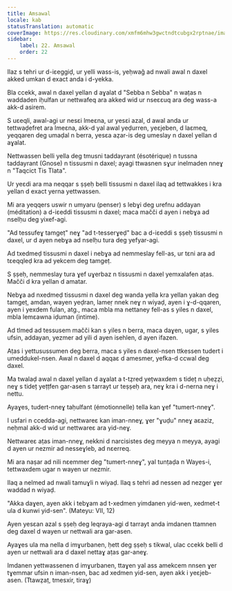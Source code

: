 ```yaml
---
title: Amsawal
locale: kab
statusTranslation: automatic
coverImage: https://res.cloudinary.com/xmfm6mhw3gwctndtcubgx2rptnae/image/upload/v1740468922/small_cover_tratado_de_psicologia_revolucionaria_a4c0dca4e0.webp
sidebar:
    label: 22. Amsawal
    order: 22
---
```

Ilaz s tehri ur d-iɛeggiḍ, ur yelli wass-is, yeḥwaǧ ad nwali awal n daxel akked umkan d exact anda i d-yekka.

Bla ccekk, awal n daxel yellan d aɣalat d "Sebba n Sebba" n waṭas n waddaden iḥulfan ur nettwafeq ara akked wid ur nseɛɛuq ara deg wass-a akk-d asirem.

S uɛeqli, awal-agi ur nesɛi lmeɛna, ur yesɛi azal, d awal anda ur tettwaḍefret ara lmeɛna, akk-d yal awal yeḍurren, yeɛjeben, d laɛmeq, yeqqaren deg umaḍal n berra, yesɛa aẓar-is deg umeslay n daxel yellan d aɣalat.

Nettwassen belli yella deg tmusni taddayrant (ésotérique) n tussna taddayrant (Gnose) n tissusmi n daxel; ayagi ttwasnen sɣur inelmaden nneɣ n "Taqcict Tis Tlata".

Ur yeɛdi ara ma neqqar s ṣṣeḥ belli tissusmi n daxel ilaq ad tettwakkes i kra yellan d exact yerna yettwassen.

Mi ara yeqqers uswir n umyaru (penser) s lebɣi deg urefnu addayan (méditation) a d-iɛeddi tissusmi n daxel; maca mačči d ayen i nebɣa ad nselḥu deg yixef-agi.

"Ad tessufeɣ tamgeṭ" neɣ "ad t-tesserɣeḍ" bac a d-iɛeddi s ṣṣeḥ tissusmi n daxel, ur d ayen nebɣa ad nselḥu tura deg yefyar-agi.

Ad txedmeḍ tissusmi n daxel i nebɣa ad nemmeslay fell-as, ur tɛni ara ad tɛeqqleḍ kra ad yekcem deg tamgeṭ.

S ṣṣeḥ, nemmeslay tura ɣef uɣerbaz n tissusmi n daxel yemxalafen aṭas. Mačči d kra yellan d amatar.

Nebɣa ad nxedmeḍ tissusmi n daxel deg wanda yella kra yellan yakan deg tamgeṭ, amdan, wayen yeḍran, lameṛ nnek neɣ n wiyaḍ, ayen i ɣ-d-qqaren, ayen i yexdem fulan, atg., maca mbla ma nettaney fell-as s yiles n daxel, mbla lemɛawna iḍuman (intime).

Ad tlmed ad tessusem mačči kan s yiles n berra, maca daɣen, ugar, s yiles ufsin, addayan, yezmer ad yili d ayen isehlen, d ayen ifazen.

Aṭas i yettusussumen deg berra, maca s yiles n daxel-nsen ttkessen tudert i umeddukel-nsen. Awal n daxel d aqqaɛ d amesmer, yefka-d ccwal deg daxel.

Ma twalaḍ awal n daxel yellan d aɣalat a t-tẓred yețwaxdem s tideț n uḥeẓẓi, neɣ s tideț yeṭṭfen gar-asen s tarrayt ur teṣṣeḥ ara, neɣ kra i d-nerna neɣ i nettu.

Ayaɣes, tudert-nneɣ taḥulfant (émotionnelle) tella kan ɣef "tumert-nneɣ".

I usfari n ccedda-agi, nettwareɛ kan iman-nneɣ, ɣer "ɣuḍu" nneɣ aɛaziz, neḥmal akk-d wid ur nettwareɛ ara yid-neɣ.

Nettwareɛ aṭas iman-nneɣ, nekkni d narcisistes deg meyya n meyya, ayagi d ayen ur nezmir ad nesseɣleb, ad nɛerreq.

Mi ara naṣar ad nili nɛemmer deg "tumert-nneɣ", yal tunṭaḍa n Wayes-i, tettwaxdem ugar n wayen ur nezmir.

Ilaq a nelmed ad nwali tamuɣli n wiyaḍ. Ilaq s tehri ad nessen ad nezger ɣer waddad n wiyaḍ.

"Akka daɣen, ayen akk i tebɣam ad t-xedmen yimdanen yid-wen, xedmet-t ula d kunwi yid-sen". (Mateyu: VII, 12)

Ayen yesɛan azal s ṣṣeḥ deg leqraya-agi d tarrayt anda imdanen ttamnen deg daxel d wayen ur nettwali ara gar-asen.

Ayaɣes ula ma nella d imɣurbanen, ḥett deg ṣṣeḥ s tikwal, ulac ccekk belli d ayen ur nettwali ara d daxel nettaɣ aṭas gar-aneɣ.

Imdanen yettwassenen d imɣurbanen, ttaɣen yal ass amekcem nnsen ɣer tɣemmar ufsin n iman-nsen, bac ad xedmen yid-sen, ayen akk i yeɛjeb-asen. (Ttawẓaṭ, tmesxir, tiraɣ)

